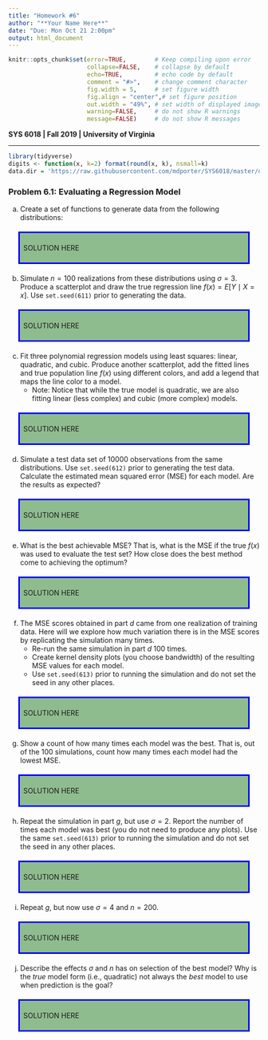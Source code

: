 ---
title: "Homework #6"
author: "**Your Name Here**"
date: "Due: Mon Oct 21 2:00pm"
output: html_document
---

<!--- Below are global settings for knitr. You can override any of them by adding the changes to individual chunks --->

```{r global_options, include=FALSE}
knitr::opts_chunk$set(error=TRUE,        # Keep compiling upon error
                      collapse=FALSE,    # collapse by default
                      echo=TRUE,         # echo code by default
                      comment = "#>",    # change comment character
                      fig.width = 5,     # set figure width
                      fig.align = "center",# set figure position
                      out.width = "49%", # set width of displayed images
                      warning=FALSE,     # do not show R warnings
                      message=FALSE)     # do not show R messages
```

<!--- Solution Region --->
<style>
#solution {
  background-color: #8FBC8F;
  border-style: solid;
  border-color: blue;
  padding: .5em;
  margin: 20px
}
</style>



**SYS 6018 | Fall 2019 | University of Virginia **

*******************************************

<!--- Load Required R packages here --->
```{r, include=FALSE}
library(tidyverse)
digits <- function(x, k=2) format(round(x, k), nsmall=k)
data.dir = 'https://raw.githubusercontent.com/mdporter/SYS6018/master/data'
```





### Problem 6.1: Evaluating a Regression Model

a. Create a set of functions to generate data from the following distributions:
\begin{align*}
X &\sim \mathcal{N}(0, 1) \\
Y &= -1 + .5X + .2X^2 + \epsilon \\
\epsilon &\sim \mathcal{N}(0,\, \sigma)
\end{align*}

<div id="solution">
SOLUTION HERE
</div>




b. Simulate $n=100$ realizations from these distributions using $\sigma=3$. Produce a scatterplot and draw the true regression line $f(x) = E[Y \mid X=x]$. Use `set.seed(611)` prior to generating the data.

<div id="solution">
SOLUTION HERE
</div>


c. Fit three polynomial regression models using least squares: linear, quadratic, and cubic. Produce another scatterplot, add the fitted lines and true population line $f(x)$  using different colors, and add a legend that maps the line color to a model.
    - Note: Notice that while the true model is quadratic, we are also fitting linear (less complex) and cubic (more complex) models. 

<div id="solution">
SOLUTION HERE
</div>


d. Simulate a test data set of $10000$ observations from the same distributions. Use `set.seed(612)` prior to generating the test data. Calculate the estimated mean squared error (MSE) for each model.
Are the results as expected? 


<div id="solution">
SOLUTION HERE
</div>



e. What is the best achievable MSE? That is, what is the MSE if the true $f(x)$ was used to evaluate the test set? How close does the best method come to achieving the optimum? 


<div id="solution">
SOLUTION HERE
</div>


f. The MSE scores obtained in part *d* came from one realization of training data. Here will we explore how much variation there is in the MSE scores by replicating the simulation many times. 
    - Re-run the same simulation in part *d* 100 times. 
    - Create kernel density plots (you choose bandwidth) of the resulting MSE values for each model. 
    - Use `set.seed(613)` prior to running the simulation and do not set the seed in any other places.


<div id="solution">
SOLUTION HERE
</div>


g. Show a count of how many times each model was the best. That is, out of the 100 simulations, count how many times each model had the lowest MSE.

<div id="solution">
SOLUTION HERE
</div>



h. Repeat the simulation in part *g*, but use $\sigma=2$. Report the number of times each model was best (you do not need to produce any plots). Use the same `set.seed(613)` prior to running the simulation and do not set the seed in any other places.

<div id="solution">
SOLUTION HERE
</div>



i. Repeat *g*, but now use $\sigma=4$ and $n=200$. 

<div id="solution">
SOLUTION HERE
</div>


j. Describe the effects $\sigma$ and $n$ has on selection of the best model? Why is the *true* model form (i.e., quadratic) not always the *best* model to use when prediction is the goal? 

<div id="solution">
SOLUTION HERE
</div>


